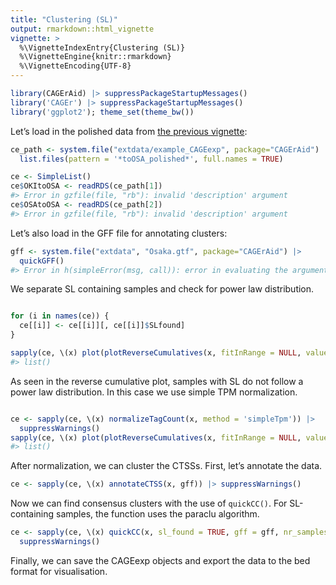 ```yaml
---
title: "Clustering (SL)"
output: rmarkdown::html_vignette
vignette: >
  %\VignetteIndexEntry{Clustering (SL)}
  %\VignetteEngine{knitr::rmarkdown}
  %\VignetteEncoding{UTF-8}
---
```





```r
library(CAGErAid) |> suppressPackageStartupMessages()
library('CAGEr') |> suppressPackageStartupMessages()
library('ggplot2'); theme_set(theme_bw())
```

Let's load in the polished data from [the previous vignette](vignettes/loading_polishing.Rmd):


```r
ce_path <- system.file("extdata/example_CAGEexp", package="CAGErAid") |>
  list.files(pattern = '*toOSA_polished*', full.names = TRUE)

ce <- SimpleList()
ce$OKItoOSA <- readRDS(ce_path[1])
#> Error in gzfile(file, "rb"): invalid 'description' argument
ce$OSAtoOSA <- readRDS(ce_path[2])
#> Error in gzfile(file, "rb"): invalid 'description' argument
```

Let's also load in the GFF file for annotating clusters:


```r
gff <- system.file("extdata", "Osaka.gtf", package="CAGErAid") |> 
  quickGFF()
#> Error in h(simpleError(msg, call)): error in evaluating the argument 'con' in selecting a method for function 'import': Cannot detect format (no extension found in file name)
```

We separate SL containing samples and check for power law distribution.


```r

for (i in names(ce)) {
  ce[[i]] <- ce[[i]][, ce[[i]]$SLfound]
}

sapply(ce, \(x) plot(plotReverseCumulatives(x, fitInRange = NULL, values = 'raw')))
#> list()
```

As seen in the reverse cumulative plot, samples with SL do not follow a power law distribution. In this case we use simple TPM normalization.


```r

ce <- sapply(ce, \(x) normalizeTagCount(x, method = 'simpleTpm')) |>
  suppressWarnings()
sapply(ce, \(x) plot(plotReverseCumulatives(x, fitInRange = NULL, values = 'normalized')))
#> list()
```

After normalization, we can cluster the CTSSs. First, let's annotate the data.


```r
ce <- sapply(ce, \(x) annotateCTSS(x, gff)) |> suppressWarnings()
```

Now we can find consensus clusters with the use of `quickCC()`. For SL-containing samples, the function uses the paraclu algorithm.


```r
ce <- sapply(ce, \(x) quickCC(x, sl_found = TRUE, gff = gff, nr_samples = 1)) |> 
  suppressWarnings()
```

Finally, we can save the CAGEexp objects and export the data to the bed format for visualisation.


